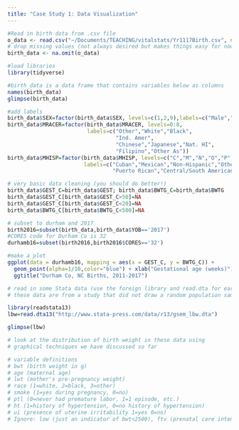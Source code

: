 ```yaml
---
title: "Case Study 1: Data Visualization"
---
```

  
  
```r
#Read in birth data from .csv file
o_data <- read.csv("~/Documents/TEACHING/vitalstats/Yr1117Birth.csv", na.strings=c("99", "9999"))
# drop missing values (not always desired but makes things easy for now)
birth_data <- na.omit(o_data)

#load libraries
library(tidyverse)

#birth_data is a data frame that contains variables below as columns
names(birth_data)
glimpse(birth_data)

#add labels
birth_data$SEX=factor(birth_data$SEX, levels=c(1,2,9),labels=c("Male","Female","Unspecified"))
birth_data$MRACER=factor(birth_data$MRACER, levels=0:8, 
                         labels=c("Other","White","Black",
                                  "Ind. Amer",
                                  "Chinese","Japanese","Nat. HI",
                                  "Filipino","Other As"))
birth_data$MHISP=factor(birth_data$MHISP, levels=c("C","M","N","O","P","S","U"), 
                        labels=c("Cuban","Mexican","Non-Hispanic","Other Hispanic",
                                 "Puerto Rican","Central/South American","Unknown"))

# very basic data cleaning (you should do better!)
birth_data$GEST_C=birth_data$GEST; birth_data$BWTG_C=birth_data$BWTG
birth_data$GEST_C[birth_data$GEST_C>50]=NA
birth_data$GEST_C[birth_data$GEST_C<20]=NA
birth_data$BWTG_C[birth_data$BWTG_C<500]=NA

# subset to durham and 2017
birth2016=subset(birth_data,birth_data$YOB=='2017')
#CORES code for Durham Co is 32
durhamb16=subset(birth2016,birth2016$CORES=='32')

#make a plot
ggplot(data = durhamb16, mapping = aes(x = GEST_C, y = BWTG_C)) +
  geom_point(alpha=1/10,color="blue") + xlab("Gestational age (weeks)") + ylab("Birth weight (g)") + 
  ggtitle("Durham Co, NC Births, 2011-2017")

# read in some Stata data (use the foreign library and read.dta for earlier versions of Stata)
# these data are from a study that did not draw a random population sample

library(readstata13)
lbw=read.dta13("http://www.stata-press.com/data/r13/gsem_lbw.dta")

glimpse(lbw)

# look at the distribution of birth weight in these data using
# graphical techniques we have discussed so far

# variable definitions
# bwt (birth weight in g)
# age (maternal age)
# lwt (mother's pre-pregnancy weight)
# race (1=white, 2=black, 3=other)
# smoke (1=yes during pregnancy, 0=no)
# ptl (0=never had premature labor, 1=1 episode, etc.)
# ht (1=history of hypertension, 0=no history of hypertension)
# ui (presence of uterine irritability 1=yes 0=no)
# Ignore: low (just an indicator of bwt<2500), ftv (prenatal care intensity)
 ```